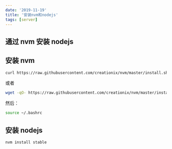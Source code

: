 ```yaml
---
date: '2019-11-19'
title: '安装nvm和nodejs'
tags: [server]
---
```


## 通过 nvm 安装 nodejs

## 安装 nvm

```bash
curl https://raw.githubusercontent.com/creationix/nvm/master/install.sh | bash
```

或者

```bash
wget -qO- https://raw.githubusercontent.com/creationix/nvm/master/install.sh | bash
```

然后：

```bash
source ~/.bashrc
```

## 安装 nodejs

```bash
nvm install stable
```
